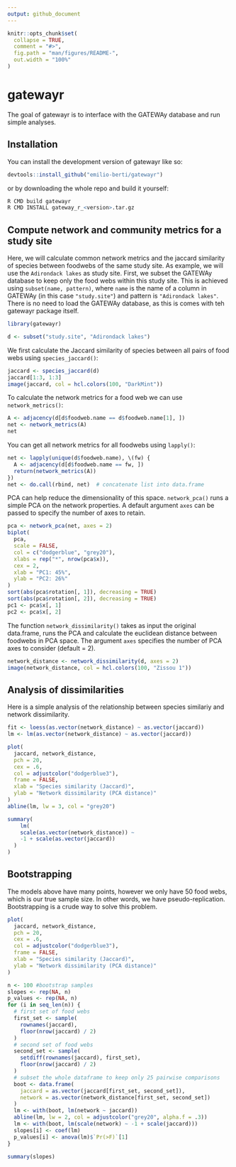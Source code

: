 ```yaml
---
output: github_document
---
```


<!-- README.md is generated from README.Rmd. Please edit that file `devtools::build_readme()` is handy for this. -->

```r
knitr::opts_chunk$set(
  collapse = TRUE,
  comment = "#>",
  fig.path = "man/figures/README-",
  out.width = "100%"
)
```

# gatewayr

<!-- badges: start -->
<!-- badges: end -->

The goal of gatewayr is to interface with the GATEWAy database and run simple analyses.

## Installation

You can install the development version of gatewayr like so:
```r
devtools::install_github("emilio-berti/gatewayr")
```

or by downloading the whole repo and build it yourself:
```r
R CMD build gatewayr
R CMD INSTALL gateway_r_<version>.tar.gz
```

## Compute network and community metrics for a study site

Here, we will calculate common network metrics and the jaccard similarity of species between foodwebs of the same study site.
As example, we will use the `Adirondack lakes` as study site.
First, we subset the GATEWAy database to keep only the food webs within this study site.
This is achieved using `subset(name, pattern)`, where `name` is the name of a column in GATEWAy (in this case `"study.site"`) and pattern is `"Adirondack lakes"`.
There is no need to load the GATEWAy database, as this is comes with teh gatewayr package itself.

```r
library(gatewayr)

d <- subset("study.site", "Adirondack lakes")
```

We first calculate the Jaccard similarity of species between all pairs of food webs using `species_jaccard()`:

```r
jaccard <- species_jaccard(d)
jaccard[1:3, 1:3]
image(jaccard, col = hcl.colors(100, "DarkMint"))
```

To calculate the network metrics for a food web we can use `network_metrics()`:
```r
A <- adjacency(d[d$foodweb.name == d$foodweb.name[1], ])
net <- network_metrics(A)
net
```

You can get all network metrics for all foodwebs using `lapply()`:
```r
net <- lapply(unique(d$foodweb.name), \(fw) {
  A <- adjacency(d[d$foodweb.name == fw, ])
  return(network_metrics(A))
})
net <- do.call(rbind, net)  # concatenate list into data.frame
```

PCA can help reduce the dimensionality of this space.
`network_pca()` runs  a simple PCA on the network properties.
A default argument `axes` can be passed to specify the number of axes to retain.
```r
pca <- network_pca(net, axes = 2)
biplot(
  pca,
  scale = FALSE,
  col = c("dodgerblue", "grey20"),
  xlabs = rep("*", nrow(pca$x)),
  cex = 2,
  xlab = "PC1: 45%",
  ylab = "PC2: 26%"
)
sort(abs(pca$rotation[, 1]), decreasing = TRUE)
sort(abs(pca$rotation[, 2]), decreasing = TRUE)
pc1 <- pca$x[, 1]
pc2 <- pca$x[, 2]
```

The function `network_dissimilarity()` takes as input the original data.frame, runs the PCA and calculate the euclidean distance between foodwebs in PCA space.
The argument `axes` specifies the number of PCA axes to consider (default = 2).
```r
network_distance <- network_dissimilarity(d, axes = 2)
image(network_distance, col = hcl.colors(100, "Zissou 1"))
```

## Analysis of dissimilarities

Here is a simple analysis of the relationship between species similariy and network dissimilarity.

```r
fit <- loess(as.vector(network_distance) ~ as.vector(jaccard))
lm <- lm(as.vector(network_distance) ~ as.vector(jaccard))

plot(
  jaccard, network_distance,
  pch = 20,
  cex = .6,
  col = adjustcolor("dodgerblue3"),
  frame = FALSE,
  xlab = "Species similarity (Jaccard)",
  ylab = "Network dissimilarity (PCA distance)"
)
abline(lm, lw = 3, col = "grey20")

summary(
    lm(
    scale(as.vector(network_distance)) ~ 
    -1 + scale(as.vector(jaccard))
  )
)
```

## Bootstrapping

The models above have many points, however we only have 50 food webs, which is our true sample size.
In other words, we have pseudo-replication.
Bootstrapping is a crude way to solve this problem.

```r
plot(
  jaccard, network_distance,
  pch = 20,
  cex = .6,
  col = adjustcolor("dodgerblue3"),
  frame = FALSE,
  xlab = "Species similarity (Jaccard)",
  ylab = "Network dissimilarity (PCA distance)"
)

n <- 100 #bootstrap samples
slopes <- rep(NA, n)
p_values <- rep(NA, n)
for (i in seq_len(n)) { 
  # first set of food webs
  first_set <- sample(
    rownames(jaccard),
    floor(nrow(jaccard) / 2)
  )
  # second set of food webs
  second_set <- sample(
    setdiff(rownames(jaccard), first_set),
    floor(nrow(jaccard) / 2)
  )
  # subset the whole dataframe to keep only 25 pairwise comparisons
  boot <- data.frame(
    jaccard = as.vector(jaccard[first_set, second_set]),
    network = as.vector(network_distance[first_set, second_set])
  )
  lm <- with(boot, lm(network ~ jaccard))
  abline(lm, lw = 2, col = adjustcolor("grey20", alpha.f = .3))
  lm <- with(boot, lm(scale(network) ~ -1 + scale(jaccard)))
  slopes[i] <- coef(lm)
  p_values[i] <- anova(lm)$`Pr(>F)`[1]
}

summary(slopes)
```


